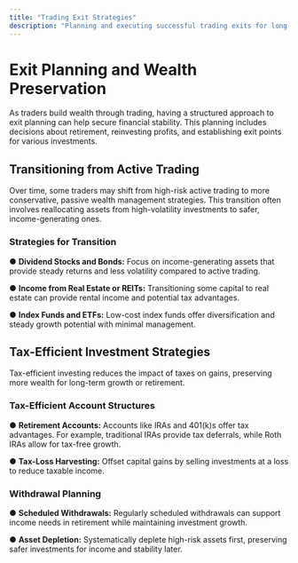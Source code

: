 ```yaml
---
title: "Trading Exit Strategies"
description: "Planning and executing successful trading exits for long-term wealth preservation"
---
```


# Exit Planning and Wealth Preservation

As traders build wealth through trading, having a structured approach to exit planning can help secure financial stability. This planning includes decisions about retirement, reinvesting profits, and establishing exit points for various investments.

## Transitioning from Active Trading

Over time, some traders may shift from high-risk active trading to more conservative, passive wealth management strategies. This transition often involves reallocating assets from high-volatility investments to safer, income-generating ones.

### Strategies for Transition

● **Dividend Stocks and Bonds:** Focus on income-generating assets that provide steady returns and less volatility compared to active trading.

● **Income from Real Estate or REITs:** Transitioning some capital to real estate can provide rental income and potential tax advantages.

● **Index Funds and ETFs:** Low-cost index funds offer diversification and steady growth potential with minimal management.

## Tax-Efficient Investment Strategies

Tax-efficient investing reduces the impact of taxes on gains, preserving more wealth for long-term growth or retirement.

### Tax-Efficient Account Structures

● **Retirement Accounts:** Accounts like IRAs and 401(k)s offer tax advantages. For example, traditional IRAs provide tax deferrals, while Roth IRAs allow for tax-free growth.

● **Tax-Loss Harvesting:** Offset capital gains by selling investments at a loss to reduce taxable income.

### Withdrawal Planning

● **Scheduled Withdrawals:** Regularly scheduled withdrawals can support income needs in retirement while maintaining investment growth.

● **Asset Depletion:** Systematically deplete high-risk assets first, preserving safer investments for income and stability later. 